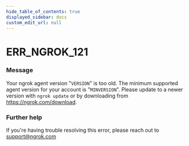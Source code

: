 ```yaml
---
hide_table_of_contents: true
displayed_sidebar: docs
custom_edit_url: null
---
```



# ERR_NGROK_121

### Message
Your ngrok agent version "`VERSION`" is too old. The minimum supported agent version for your account is "`MINVERSION`". Please update to a newer version with `ngrok update` or by downloading from https://ngrok.com/download.

### Further help
If you're having trouble resolving this error, please reach out to [support@ngrok.com](mailto:support@ngrok.com?subject=Help%20with%20ERR_NGROK_121)


<ErrorDetails error='err_ngrok_121' />
